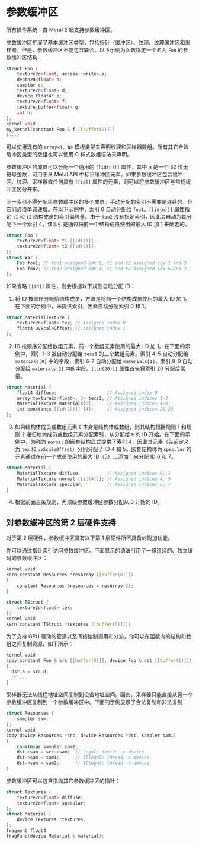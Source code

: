 # 参数缓冲区

<ToBePolishedAfterTranslation />

<OrigninalPDF title="2.13 Argument Buffers" />

所有操作系统：自 Metal 2 起支持参数缓冲区。

参数缓冲区扩展了基本缓冲区类型，包括指针（缓冲区）、纹理、纹理缓冲区和采样器。但是，参数缓冲区不能包含联合。以下示例为函数指定一个名为 `Foo` 的参数缓冲区结构：

```cpp
struct Foo {
    texture2d<float, access::write> a;
    depth2d<float> b;
    sampler c;
    texture2d<float> d;
    device float4* e;
    texture2d<float> f;
    texture_buffer<float> g;
    int h;
};
kernel void
my_kernel(constant Foo & f [[buffer(0)]])
{...}
```

可以使用现有的 `array<T, N>` 模板类型来声明纹理和采样器数组。所有其它合法缓冲区类型的数组也可以使用 C 样式数组语法来声明。

参数缓冲区的成员可以分配一个通用的 `[[id(n)]]` 属性，其中 n 是一个 32 位无符号整数，可用于从 Metal API 中标识缓冲区元素。如果参数缓冲区包含缓冲区、纹理、采样器或任何具有 `[[id]]` 属性的元素，则可以将参数缓冲区与常规缓冲区区分开来。

同一索引不得分配给参数缓冲区的多个成员。手动分配的索引不需要是连续的，但它们必须单调递增。在以下示例中，索引 0 自动分配给 `foo1`。`[[id(n)]]` 属性指定 `t1` 和 `t2` 结构成员的索引偏移量。由于 `foo2` 没有指定索引，因此会自动为其分配下一个索引 4，该索引是通过将前一个结构成员使用的最大 ID 加 1 来确定的。

```cpp
struct Foo {
    texture2d<float> t1 [[id(1)]];
    texture2d<float> t2 [[id(3)]];
};
struct Bar {
    Foo foo1; // foo1 assigned idx 0, t1 and t2 assigned idx 1 and 3
    Foo foo2; // foo2 assigned idx 4, t1 and t2 assigned idx 5 and 7
};
```

如果省略 `[[id]]` 属性，则会根据以下规则自动分配 ID：

1. 将 ID 按顺序分配给结构成员，方法是将前一个结构成员使用的最大 ID 加 1。在下面的示例中，未提供索引，因此自动分配索引 0 和 1。

```cpp
struct MaterialTexture {
    texture2d<float> tex; // Assigned index 0
    float4 uvScaleOffset; // Assigned index 1
};
```

2. ID 按顺序分配给数组元素，前一个数组元素使用的最大 I D 加 1。在下面的示例中，索引 1-3 被自动分配给 `texs1` 的三个数组元素。索引 4-5 自动分配给 `materials[0]` 中的字段，索引 6-7 自动分配给 `materials[1]`，索引 8-9 自动分配给 `materials[2]` 中的字段。`[[id(20)]]` 属性首先将索引 20 分配给常量。

```cpp
struct Material {
    float4 diffuse;                   // Assigned index 0
    array<texture2d<float>, 3> texs1; // Assigned indices 1-3
    MaterialTexture materials[3];     // Assigned indices 4-9
    int constants [[id(20)]] [4];     // Assigned indices 20-23
};
```

3. 如果结构体成员或数组元素 `E` 本身是结构体或数组，则其结构根据规则 1 和规则 2 递归地为成员或数组元素分配索引，从分配给 `E` 的 ID 开始。在下面的示例中，为称为 `normal` 的嵌套结构显式提供了索引 4，因此其元素（先前定义为 `tex` 和 `uvScaleOffset`）分别分配了 ID 4 和 5。嵌套结构称为 `specular` 的元素通过在前一个成员使用的最大 ID（5）上添加 1 来分配 ID 6 和 7。

```c
struct Material {
    MaterialTexture diffuse;          // Assigned indices 0, 1
    MaterialTexture normal [[id(4)]]; // Assigned indices 4, 5
    MaterialTexture specular;         // Assigned indices 6, 7
}
```

4. 根据前面三条规则，为顶级参数缓冲区参数分配从 0 开始的 ID。

## 对参数缓冲区的第 2 层硬件支持

对于第 2 层硬件，参数缓冲区具有以下第 1 层硬件所不具备的附加功能。

你可以通过指针索引访问参数缓冲区。下面显示的语法引用了一组连续的、独立编码的参数缓冲区：

```cpp
kernel void
kern(constant Resources *resArray [[buffer(0)]])
{
    constant Resources &resources = resArray[3];
}

struct TStruct {
    texture2d<float> tex;
};
kernel void
kern(constant TStruct *textures [[buffer(0)]]);
```

为了支持 GPU 驱动的管道以及间接绘制调用和分派，你可以在函数内的结构和数组之间复制资源，如下所示：

```cpp
kernel void
copy(constant Foo & src [[buffer(0)]], device Foo & dst [[buffer(1)]])
{
  dst.a = src.d;
  // ...
}
```

采样器无法从线程地址空间复制到设备地址空间。因此，采样器只能直接从另一个参数缓冲区复制到一个参数缓冲区中。下面的示例显示了合法复制和非法复制：

```cpp
struct Resources {
    sampler sam;
};
kernel void
copy(device Resources *src, device Resources *dst, sampler sam1)
{
    constexpr sampler sam2;
    dst->sam = src->sam;  // Legal: device -> device
    dst->sam = sam1;      // Illegal: thread -> device
    dst->sam = sam2;      // Illegal: thread -> device
}
```

参数缓冲区可以包含指向其它参数缓冲区的指针：

```cpp
struct Textures {
    texture2d<float> diffuse;
    texture2d<float> specular;
};
struct Material {
    device Textures *textures;
};
fragment float4
fragFunc(device Material & material);
```
